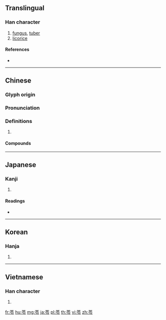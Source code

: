 {{character info/new}}
==Translingual==

===Han character===
{{Han char|rn=140|rad=艸|as=05|sn=11|four=44307|canj=TOII}}

# [[fungus]], [[tuber]]
# [[licorice]]

====References====
* {{Han ref|kx=1022.240|dkj=30777|dj=1481.150|hdz=53194.070|uh=82D3|ud=33491|bh=AD64|bd=44388}}

----

==Chinese==
{{zh-forms}}

===Glyph origin===
{{Han etym}}

===Pronunciation===
{{zh-pron
|m=líng
|c=ling4
|mc=y
|oc=y
|cat=
}}

===Definitions===
{{zh-hanzi}}

# {{rfdef|zh}}

====Compounds====
{{zh-der|芳苓|苓通|茯苓|茯苓糕|茯苓菜|茯苓霜|豨苓|豬苓|采苓|龜苓膏}}

----

==Japanese==

===Kanji===
{{ja-kanji|grade=|rs=艸05}}

# {{defn|lang=ja|sort=艸05}}

====Readings====
* {{ja-readings|on=[[れい]] (rei), [[りょう]] (ryō)|kun=[[みみなぐさ]] (miminagusa)|nanori=}}

----

==Korean==

===Hanja===
{{ko-hanja|hangeul=[[령]]>[[영]]|eumhun=|rv=ryeong>yeong|mr=ryŏng>yŏng|y=lyeng>yeng}}

# {{defn|lang=ko|sort=艸05}}

----

==Vietnamese==

===Han character===
{{vi-hantu|[[linh]], [[lành]], [[lềnh]]|rs=艸05}}

# {{defn|lang=vi|sort=艸05}}

[[fr:苓]]
[[hu:苓]]
[[mg:苓]]
[[ja:苓]]
[[pl:苓]]
[[th:苓]]
[[vi:苓]]
[[zh:苓]]